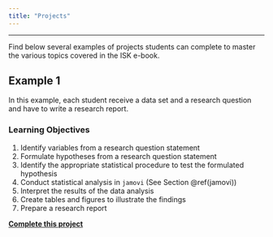 ```yaml
---
title: "Projects"
---
```


----

Find below several examples of projects students can complete to master the various topics covered in the ISK e-book.

## Example 1

In this example, each student receive a data set and a research question and have to write a research report.

### Learning Objectives

1. Identify variables from a research question statement
2. Formulate hypotheses from a research question statement
3. Identify the appropriate statistical procedure to test the formulated hypothesis
4. Conduct statistical analysis in `jamovi` (See Section \@ref(jamovi))
5. Interpret the results of the data analysis
6. Create tables and figures to illustrate the findings
7. Prepare a research report

[**Complete this project**](./projects/project1.html) 


